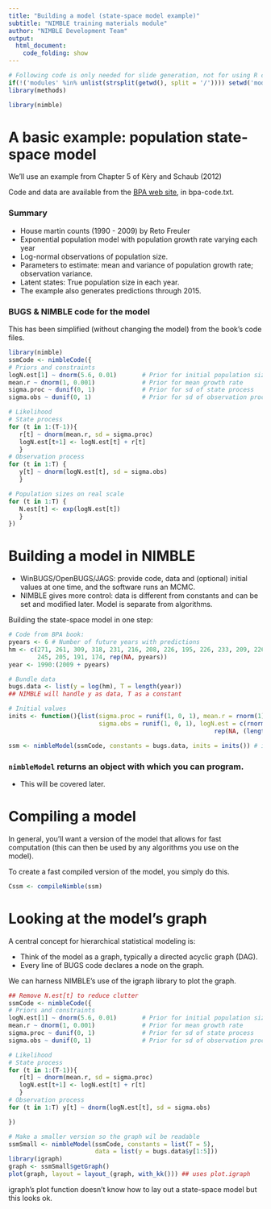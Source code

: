 ```yaml
---
title: "Building a model (state-space model example)"
subtitle: "NIMBLE training materials module"
author: "NIMBLE Development Team"
output:
  html_document:
    code_folding: show
---
```


```r
# Following code is only needed for slide generation, not for using R code separately.
if(!('modules' %in% unlist(strsplit(getwd(), split = '/')))) setwd('modules')
library(methods)
```
```r
library(nimble)
```

# A basic example: population state-space model

We'll use an example from Chapter 5 of K&egrave;ry and Schaub
(2012)\footnote{Marc K&egrave;ry  and Michael Schaub. 2012. Bayesian Population Analysis Using WinBUGS: A hierarchical perspective.  Elsevier / Academic Press.}

Code and data are available from the [BPA web site](http://www.vogelwarte.ch/de/projekte/publikationen/bpa/complete-code-and-data-files-of-the-book.html), in bpa-code.txt.

### Summary

   - House martin counts (1990 - 2009) by Reto Freuler
   - Exponential population model with population growth rate varying each year
   - Log-normal observations of population size.
   - Parameters to estimate: mean and variance of population growth rate; observation variance.
   - Latent states: True population size in each year.
   - The example also generates predictions through 2015.

### BUGS \& NIMBLE code for the model

This has been simplified (without changing the model) from the book's code files.

```r
library(nimble)
ssmCode <- nimbleCode({
# Priors and constraints
logN.est[1] ~ dnorm(5.6, 0.01)       # Prior for initial population size
mean.r ~ dnorm(1, 0.001)             # Prior for mean growth rate
sigma.proc ~ dunif(0, 1)             # Prior for sd of state process
sigma.obs ~ dunif(0, 1)              # Prior for sd of observation process

# Likelihood
# State process
for (t in 1:(T-1)){
   r[t] ~ dnorm(mean.r, sd = sigma.proc)
   logN.est[t+1] <- logN.est[t] + r[t]
   }
# Observation process
for (t in 1:T) {
   y[t] ~ dnorm(logN.est[t], sd = sigma.obs)
   }

# Population sizes on real scale
for (t in 1:T) {
   N.est[t] <- exp(logN.est[t])
   }
})
```

# Building a model in NIMBLE

   - WinBUGS/OpenBUGS/JAGS: provide code, data and (optional) initial values at one time, and the software runs an MCMC.
   - NIMBLE gives more control: data is different from constants and can be set and modified later.  Model is separate from algorithms.

Building the state-space model in one step:
```r
# Code from BPA book:
pyears <- 6 # Number of future years with predictions
hm <- c(271, 261, 309, 318, 231, 216, 208, 226, 195, 226, 233, 209, 226, 192, 191, 225,
        245, 205, 191, 174, rep(NA, pyears))
year <- 1990:(2009 + pyears)

# Bundle data
bugs.data <- list(y = log(hm), T = length(year))
## NIMBLE will handle y as data, T as a constant

# Initial values
inits <- function(){list(sigma.proc = runif(1, 0, 1), mean.r = rnorm(1),
                         sigma.obs = runif(1, 0, 1), logN.est = c(rnorm(1, 5.6, 0.1),
                                                         rep(NA, (length(year)-1))))}

ssm <- nimbleModel(ssmCode, constants = bugs.data, inits = inits()) # inits handled differently 
```

### `nimbleModel` returns an object with which you can program.
   - This will be covered later.

# Compiling a model

In general, you'll want a version of the model that allows for fast computation (this can then be used by any algorithms you use on the model).

To create a fast compiled version of the model, you simply do this.

```r
Cssm <- compileNimble(ssm)
```

# Looking at the model's graph

A central concept for hierarchical statistical modeling is:

   - Think of the model as a graph, typically a directed acyclic graph
   (DAG).
   - Every line of BUGS code declares a node on the graph.

We can harness NIMBLE's use of the igraph library to plot the graph.

```r
## Remove N.est[t] to reduce clutter 
ssmCode <- nimbleCode({
# Priors and constraints
logN.est[1] ~ dnorm(5.6, 0.01)       # Prior for initial population size
mean.r ~ dnorm(1, 0.001)             # Prior for mean growth rate
sigma.proc ~ dunif(0, 1)             # Prior for sd of state process
sigma.obs ~ dunif(0, 1)              # Prior for sd of observation process

# Likelihood
# State process
for (t in 1:(T-1)){
   r[t] ~ dnorm(mean.r, sd = sigma.proc)
   logN.est[t+1] <- logN.est[t] + r[t]
   }
# Observation process
for (t in 1:T) y[t] ~ dnorm(logN.est[t], sd = sigma.obs)

})

# Make a smaller version so the graph wil be readable
ssmSmall <- nimbleModel(ssmCode, constants = list(T = 5),
                        data = list(y = bugs.data$y[1:5]))
library(igraph)
graph <- ssmSmall$getGraph()
plot(graph, layout = layout_(graph, with_kk())) ## uses plot.igraph
```

igraph's plot function doesn't know how to lay out a state-space model
but this looks ok.

